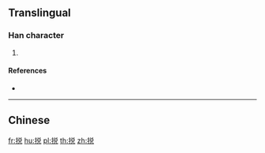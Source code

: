 {{character info/new}}
{{also|挩}}
==Translingual==

===Han character===
{{Han char|rn=64|rad=手|as=07|sn=10|four=|canj=QCRU,XQCRU|ids=⿰扌兑}}

# {{defn|Han|sort=手07}}

====References====
* {{Han ref|kx=0434.241|hdz=31887.070|uh=635D|ud=25437}}

----

==Chinese==
{{zh-see|挩}}

[[fr:捝]]
[[hu:捝]]
[[pl:捝]]
[[th:捝]]
[[zh:捝]]